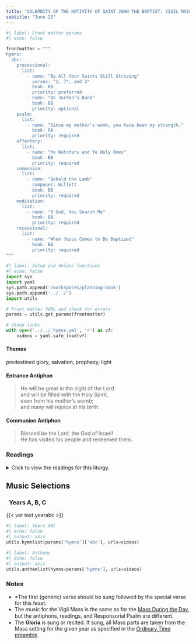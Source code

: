 ```yaml
---
title: "SOLEMNITY OF THE NATIVITY OF SAINT JOHN THE BAPTIST: VIGIL MASS"
subtitle: "June 23"
---
```


```python
#| label: Front matter params
#| echo: false

frontmatter = """
hymns:
  abc:
    processional:
      list:
        - name: "By All Your Saints Still Striving"
          verses: "1, 7*, and 3"
          book: BB
          priority: preferred
        - name: "On Jordan's Bank"
          book: BB
          priority: optional
    psalm:
      list:
        - name: "Since my mother's womb, you have been my strength."
          book: RA
          priority: required
    offertory:
      list:
        - name: "Ye Watchers and Ye Holy Ones"
          book: BB
          priority: required
    communion:
      list:
        - name: "Behold the Lamb"
          composer: Willett
          book: BB
          priority: required
    meditation:
      list:
        - name: "O God, You Search Me"
          book: BB
          priority: required
    recessional:
      list:
        - name: "When Jesus Comes to Be Baptized"
          book: BB
          priority: required
"""
```

```python
#| label: Setup and helper functions
#| echo: false
import sys
import yaml
sys.path.append('/workspaces/planning-book')
sys.path.append('../../')
import utils

# Front matter YAML and check for errors
params = utils.get_params(frontmatter)

# Video links
with open('../../_hymns.yml', 'r') as vf:
    videos = yaml.safe_load(vf)
```

:::  {.red}
#### **Themes**
:::

predestined glory, salvation, prophecy, light

:::  {.red}
#### **Entrance Antiphon**
:::

> He will be great in the sight of the Lord  
> and will be filled with the Holy Spirit,  
> even from his mother’s womb;  
> and many will rejoice at his birth.

:::  {.red}
#### **Communion Antiphon**
:::

> Blessed be the Lord, the God of Israel!  
> He has visited his people and redeemed them.

:::: {.content-visible when-format="html"}
::: {.red}
### Readings
:::

<details>
  <summary>Click to view the readings for this liturgy.</summary>

::: {.red}
### &nbsp; Years A, B, C

#### First Reading [Jeremiah 1:4-10]{style="float:right" .small}
:::

In the days of King Josiah, the word of the LORD came to me, saying:  

&emsp; Before I formed you in the womb I knew you,  
&emsp; &emsp; before you were born I dedicated you,  
&emsp; &emsp; a prophet to the nations I appointed you.  

&emsp; “Ah, Lord GOD!” I said,  
&emsp; &emsp; “I know not how to speak; I am too young.”  
&emsp; But the LORD answered me,  
&emsp; Say not, “I am too young.”  
&emsp; &emsp; To whomever I send you, you shall go;  
&emsp; &emsp; whatever I command you, you shall speak.  
&emsp; Have no fear before them,  
&emsp; &emsp; because I am with you to deliver you, says the LORD.  

Then the LORD extended his hand and touched my mouth, saying,  

&emsp; See, I place my words in your mouth!  
&emsp; &emsp; This day I set you  
&emsp; &emsp; over nations and over kingdoms,  
&emsp; to root up and to tear down,  
&emsp; &emsp; to destroy and to demolish,  
&emsp; &emsp; to build and to plant.  

***

::: {.red}
#### Responsorial Psalm [Psalm 71:1-2, 3-4a, 5-6ab, 15ab, 17]{style="float:right" .small}
:::

**[℟.]{.red}** **Since my mother’s womb, you have been my strength.**  

In you, O LORD, I take refuge;  
&emsp; let me never be put to shame.  
In your justice rescue me, and deliver me;  
&emsp; incline your ear to me, and save me. **[℟.]{.red}**  

Be my rock of refuge,  
&emsp; a stronghold to give me safety,  
&emsp; for you are my rock and my fortress.  
O my God, rescue me from the hand of the wicked. **[℟.]{.red}**  

For you are my hope, O Lord;  
&emsp; my trust, O LORD, from my youth.  
On you I depend from birth;  
&emsp; from my mother’s womb you are my strength. **[℟.]{.red}**  

My mouth shall declare your justice,  
&emsp; day by day your salvation.  
O God, you have taught me from my youth,  
&emsp; and till the present I proclaim your wondrous deeds.**[℟.]{.red}**  

***

::: {.red}
#### Second Reading [1 Peter 1:8-12]{style="float:right" .small}
:::

Beloved:  
Although you have not seen Jesus Christ you love him;  
even though you do not see him now yet believe in him,  
you rejoice with an indescribable and glorious joy,  
as you attain the goal of your faith, the salvation of your souls.  

Concerning this salvation,  
prophets who prophesied about the grace that was to be yours  
searched and investigated it,  
investigating the time and circumstances  
that the Spirit of Christ within them indicated  
when he testified in advance  
to the sufferings destined for Christ  
and the glories to follow them.  
It was revealed to them that they were serving not themselves but you  
with regard to the things that have now been announced to you  
by those who preached the Good News to you  
through the Holy Spirit sent from heaven,  
things into which angels longed to look.  

***

::: {.red}
#### Gospel Acclamation [See John 1:7; Lk 1:17]{style="float:right" .small}
:::

**[℟.]{.red}** **Alleluia, alleluia.**  
He came to testify to the light,  
to prepare a people fit for the Lord. **[℟.]{.red}** 

***

::: {.red}
#### Gospel [Luke 1:5-17]{style="float:right" .small}
:::

In the days of Herod, King of Judea,  
there was a priest named Zechariah  
of the priestly division of Abijah;  
his wife was from the daughters of Aaron,  
and her name was Elizabeth.  
Both were righteous in the eyes of God,  
observing all the commandments  
and ordinances of the Lord blamelessly.  
But they had no child, because Elizabeth was barren  
and both were advanced in years.  
Once when he was serving  
as priest in his division’s turn before God,  
according to the practice of the priestly service,  
he was chosen by lot  
to enter the sanctuary of the Lord to burn incense.  
Then, when the whole assembly of the people was praying outside  
at the hour of the incense offering,  
the angel of the Lord appeared to him,  
standing at the right of the altar of incense.  
Zechariah was troubled by what he saw, and fear came upon him.  
But the angel said to him, “Do not be afraid, Zechariah,  
because your prayer has been heard.  
Your wife Elizabeth will bear you a son,  
and you shall name him John.  
And you will have joy and gladness,  
and many will rejoice at his birth,  
for he will be great in the sight of the Lord.  
John will drink neither wine nor strong drink.  
He will be filled with the Holy Spirit even from his mother’s womb,  
and he will turn many of the children of Israel  
to the Lord their God.  
He will go before him in the spirit and power of Elijah  
to turn their hearts toward their children  
and the disobedient to the understanding of the righteous,  
to prepare a people fit for the Lord.”  

::: {.centered}
{{< var symbols.cross >}} &nbsp; {{< var symbols.cross >}} &nbsp; {{< var symbols.cross >}}
:::

</details>
::::

::: {.red}
## Music Selections
:::

::: {.titlered}
### &nbsp; Years A, B, C
:::
{{< var text.yearabc >}}

```python
#| label: Years ABC
#| echo: false
#| output: asis
utils.hymnlist(params['hymns']['abc'], urls=videos)
```


```python
#| label: Anthems
#| echo: false
#| output: asis
utils.anthemlist(hymns=params['hymns'], urls=videos)
```

::: {.red}
### Notes
:::

* *The first (generic) verse should be sung followed by the special verse for this feast.
* The music for the Vigil Mass is the same as for the [Mass During the Day](jun24-nativity-john-baptist.qmd), but the antiphons, readings, and Responsorial Psalm are diﬀerent.
* The **Gloria** is sung or recited. If sung, all Mass parts are taken from the Mass setting for the given year as specified in the [Ordinary Time
preamble](../ordinary-time/ot-summer.qmd).